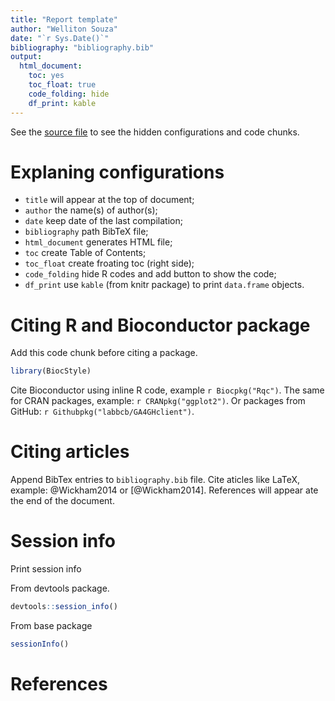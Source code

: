 ```yaml
---
title: "Report template"
author: "Welliton Souza"
date: "`r Sys.Date()`"
bibliography: "bibliography.bib"
output:
  html_document:
    toc: yes
    toc_float: true
    code_folding: hide
    df_print: kable
---
```


See the [source file](report-template.Rmd) to see the hidden configurations and
code chunks.

# Explaning configurations

- `title` will appear at the top of document;
- `author` the name(s) of author(s);
- `date` keep date of the last compilation;
- `bibliography` path BibTeX file;
- `html_document` generates HTML file;
- `toc` create Table of Contents;
- `toc_float` create froating toc (right side);
- `code_folding` hide R codes and add button to show the code;
- `df_print` use `kable` (from knitr package) to print `data.frame` objects.

# Citing R and Bioconductor package

Add this code chunk before citing a package.

```r
library(BiocStyle)
```

Cite Bioconductor using inline R code, example `r Biocpkg("Rqc")`.
The same for CRAN packages, example: `r CRANpkg("ggplot2")`.
Or packages from GitHub: `r Githubpkg("labbcb/GA4GHclient")`.

# Citing articles

Append BibTex entries to `bibliography.bib` file.
Cite aticles like LaTeX, example: @Wickham2014 or [@Wickham2014].
References will appear ate the end of the document.

# Session info

Print session info

From devtools package.

```r
devtools::session_info()
```

From base package
```r
sessionInfo()
```

# References